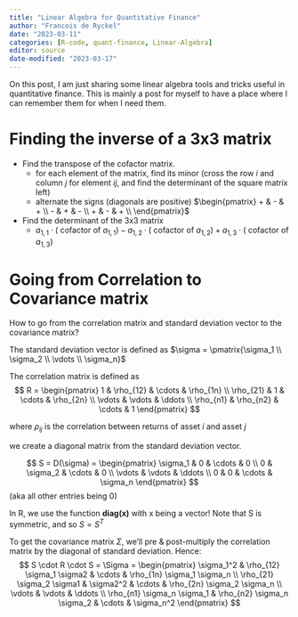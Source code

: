 ```yaml
---
title: "Linear Algebra for Quantitative Finance"
author: "Francois de Ryckel"
date: "2023-03-11"
categories: [R-code, quant-finance, Linear-Algebra]
editor: source
date-modified: "2023-03-17"
---
```


On this post, I am just sharing some linear algebra tools and tricks useful in quantitative finance. This is mainly a post for myself to have a place where I can remember them for when I need them.

# Finding the inverse of a 3x3 matrix 

* Find the transpose of the cofactor matrix.  
    + for each element of the matrix, find its minor (cross the row $i$ and column $j$ for element $ij$, and find the determinant of the square matrix left) 
    + alternate the signs (diagonals are positive) $\begin{pmatrix} + & - & + \\  -  & + & - \\ + & - & + \\  \end{pmatrix}$ 
* Find the determinant of the 3x3 matrix 
    + $a_{1,1} \cdot (\mbox{ cofactor of } a_{1,1}) - a_{1,2} \cdot (\mbox{ cofactor of } a_{1,2}) + a_{1,3} \cdot (\mbox{ cofactor of } a_{1,3})$


# Going from Correlation to Covariance matrix

How to go from the correlation matrix and standard deviation vector to the covariance matrix? 

The standard deviation vector is defined as $\sigma = \pmatrix{\sigma_1 \\ \sigma_2 \\ \vdots \\ \sigma_n}$ 

The correlation matrix is defined as 
$$ R = \begin{pmatrix} 1 & \rho_{12} & \cdots & \rho_{1n} \\ 
                       \rho_{21} & 1 & \cdots & \rho_{2n} \\
                        \vdots & \vdots & \ddots \\
                        \rho_{n1} & \rho_{n2} & \cdots & 1
                                    \end{pmatrix} $$

where $\rho_{ij}$ is the correlation between returns of asset $i$ and asset $j$

we create a diagonal matrix from the standard deviation vector. 

$$ S = D(\sigma) = \begin{pmatrix} \sigma_1 & 0 & \cdots & 0 \\ 
                                    0 & \sigma_2 & \cdots & 0 \\
                                    \vdots & \vdots & \ddots \\
                                    0 & 0 & \cdots & \sigma_n
                                    \end{pmatrix} $$ (aka all other entries being 0)

In R, we use the function **diag(x)** with x being a vector!  Note that S is symmetric, and so $S = S^T$

To get the covariance matrix $\Sigma$, we'll pre & post-multiply the correlation matrix by the diagonal of standard deviation.  Hence: 
$$ S \cdot R \cdot S = \Sigma = \begin{pmatrix} 
\sigma_1^2 & \rho_{12} \sigma_1 \sigma2 & \cdots & \rho_{1n} \sigma_1 \sigma_n  \\ 
\rho_{21} \sigma_2 \sigma1 & \sigma2^2 & \cdots & \rho_{2n} \sigma_2 \sigma_n \\
\vdots & \vdots & \ddots \\
\rho_{n1} \sigma_n \sigma_1 & \rho_{n2} \sigma_n \sigma_2 & \cdots & \sigma_n^2
                                    \end{pmatrix} $$